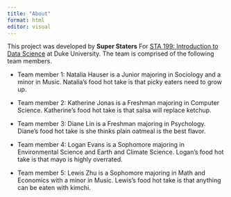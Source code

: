 ```yaml
---
title: "About"
format: html
editor: visual
---
```


This project was developed by **Super Staters** For [STA 199: Introduction to Data Science](https://sta199-s23-2.github.io/) at Duke University. The team is comprised of the following team members.

-   Team member 1: Natalia Hauser is a Junior majoring in Sociology and a minor in Music. Natalia's food hot take is that picky eaters need to grow up.

-   Team member 2: Katherine Jonas is a Freshman majoring in Computer Science. Katherine's food hot take is that salsa will replace ketchup.

-   Team member 3: Diane Lin is a Freshman majoring in Psychology. Diane's food hot take is she thinks plain oatmeal is the best flavor.

-   Team member 4: Logan Evans is a Sophomore majoring in Environmental Science and Earth and Climate Science. Logan's food hot take is that mayo is highly overrated.

-   Team member 5: Lewis Zhu is a Sophomore majoring in Math and Economics with a minor in Music. Lewis's food hot take is that anything can be eaten with kimchi.
